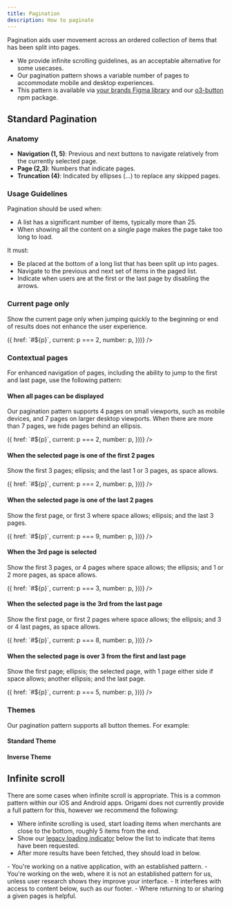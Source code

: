 ```yaml
---
title: Pagination
description: How to paginate
---
```



Pagination aids user movement across an ordered collection of items that has been split into pages.

- We provide infinite scrolling guidelines, as an acceptable alternative for some usecases.
- Our pagination pattern shows a variable number of pages to accommodate mobile and desktop experiences.
- This pattern is available via [your brands Figma library](https://www.figma.com/files/938480807921629744/team/1237702133754424766) and our [o3-button](https://github.com/Financial-Times/origami/tree/main/components/o3-button) npm package.

## Standard Pagination

### Anatomy
<PaginationAnatomy />

- **Navigation (1, 5)**: Previous and next buttons to navigate relatively from the currently selected page.
- **Page (2,3)**: Numbers that indicate pages.
- **Truncation (4)**: Indicated by ellipses (…) to replace any skipped pages.

### Usage Guidelines

Pagination should be used when:
- A list has a significant number of items, typically more than 25.
- When showing all the content on a single page makes the page take too long to load.

It must:
- Be placed at the bottom of a long list that has been split up into pages.
- Navigate to the previous and next set of items in the paged list.
- Indicate when users are at the first or the last page by disabling the arrows.

<Preview theme="standard" brand={props.brand} />

### Current page only

Show the current page only when jumping quickly to the beginning or end of results does not enhance the user experience.

<Example>
	<ButtonPagination
		currentPageOnly = {true}
		previousPager={{label: 'previous', href: '#previous'}}
		nextPager={{label: 'next', href: '#next'}}
		pages={[1, 2, 3, 4, 5, 6, 7].map(p => ({
			href: `#${p}`,
			current: p === 2,
			number: p,
		}))}
	/>
</Example>

### Contextual pages

For enhanced navigation of pages, including the ability to jump to the first and last page, use the following pattern:

#### When all pages can be displayed

Our pagination pattern supports 4 pages on small viewports, such as mobile devices, and 7 pages on larger desktop viewports. When there are more than 7 pages, we hide pages behind an ellipsis.

<Example>
	<ButtonPagination
		previousPager={{label: 'previous', href: '#previous'}}
		nextPager={{label: 'next', href: '#next'}}
		pages={[1, 2, 3, 4, 5, 6, 7].map(p => ({
			href: `#${p}`,
			current: p === 2,
			number: p,
		}))}
	/>
</Example>

#### When the selected page is one of the first 2 pages

Show the first 3 pages; ellipsis; and the last 1 or 3 pages, as space allows.

<Example>
	<ButtonPagination
		previousPager={{label: 'previous', href: '#previous'}}
		nextPager={{label: 'next', href: '#next'}}
		pages={[1, 2, 3, 4, 5, 6, 7, 8, 9, 10].map(p => ({
			href: `#${p}`,
			current: p === 2,
			number: p,
		}))}
	/>
</Example>

#### When the selected page is one of the last 2 pages

Show the first page, or first 3 where space allows; ellipsis; and the last 3 pages.

<Example>
	<ButtonPagination
		previousPager={{label: 'previous', href: '#previous'}}
		nextPager={{label: 'next', href: '#next'}}
		pages={[1, 2, 3, 4, 5, 6, 7, 8, 9, 10].map(p => ({
			href: `#${p}`,
			current: p === 9,
			number: p,
		}))}
	/>
</Example>

#### When the 3rd page is selected

Show the first 3 pages, or 4 pages where space allows; the ellipsis; and 1 or 2 more pages, as space allows.

<Example>
	<ButtonPagination
		previousPager={{label: 'previous', href: '#previous'}}
		nextPager={{label: 'next', href: '#next'}}
		pages={[1, 2, 3, 4, 5, 6, 7, 8, 9, 10].map(p => ({
			href: `#${p}`,
			current: p === 3,
			number: p,
		}))}
	/>
</Example>

#### When the selected page is the 3rd from the last page

Show the first page, or first 2 pages where space allows; the ellipsis; and 3 or 4 last pages, as space allows.

<Example>
	<ButtonPagination
		previousPager={{label: 'previous', href: '#previous'}}
		nextPager={{label: 'next', href: '#next'}}
		pages={[1, 2, 3, 4, 5, 6, 7, 8, 9, 10].map(p => ({
			href: `#${p}`,
			current: p === 8,
			number: p,
		}))}
	/>
</Example>

#### When the selected page is over 3 from the first and last page

Show the first page; ellipsis; the selected page, with 1 page either side if space allows; another ellipsis; and the last page.

<Example>
	<ButtonPagination
		previousPager={{label: 'previous', href: '#previous'}}
		nextPager={{label: 'next', href: '#next'}}
		pages={[1, 2, 3, 4, 5, 6, 7, 8, 9, 10].map(p => ({
			href: `#${p}`,
			current: p === 5,
			number: p,
		}))}
	/>
</Example>

### Themes

Our pagination pattern supports all button themes. For example:

#### Standard Theme

<Preview theme="standard" brand={props.brand} />

#### Inverse Theme

<div data-o3-theme="inverse">
	<Preview theme="inverse" brand={props.brand} />
</div>

## Infinite scroll

There are some cases when infinite scroll is appropriate. This is a common pattern within our iOS and Android apps. Origami does not currently provide a full pattern for this, however we recommend the following:

- Where infinite scrolling is used, start loading items when merchants are close to the bottom, roughly 5 items from the end.
- Show our [legacy loading indicator](https://registry.origami.ft.com/components/o-loading@5.2.2) below the list to indicate that items have been requested.
- After more results have been fetched, they should load in below.

<Example title="Choose infinite scroll when" do={true}>
	- You're working on a native application, with an established pattern.
</Example>

<Example title="Avoid infinite scroll when" do={false}>
	- You're working on the web, where it is not an established pattern for us,
	unless user research shows they improve your interface. - It interferes with
	access to content below, such as our footer. - Where returning to or sharing a
	given pages is helpful.
</Example>

